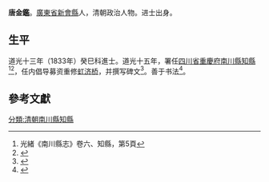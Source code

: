 '''唐金鑑'''{{BD|？年||？年||catIdx=T唐}}。[[廣東省|廣東省]][[新會縣|新會縣]]人，清朝政治人物。进士出身。

==生平 ==
道光十三年（1833年）癸巳科進士。道光十五年，署任[[四川省|四川省]][[重慶府|重慶府]][[南川縣|南川縣]][[知縣|知縣]]<ref>光緒《南川縣志》卷六、知縣，第5頁</ref><ref>{{Cite book|title=稀见重庆地方文献汇点 下|last=蓝勇主编|first=|publisher=重庆：重庆大学出版社|year=2014.06|isbn=978-7-5624-7940-6|location=|pages=596}}</ref>，任内倡导募资重修[[虹济桥|虹济桥]]，并撰写碑文<ref>{{Cite book|title=南川县交通志|last=南川县交通局|first=|publisher=|year=1990.07|isbn=|location=|pages=208}}</ref>。善于书法<ref>{{Cite book|title=中国美术家大辞典 下|last=赵禄祥主编|first=|publisher=北京：北京出版社|year=2007.07|isbn=978-7-200-06879-5|location=|pages=1677}}</ref>。

==參考文獻==
{{Reflist}}

{{道光十三年癸巳科殿試金榜}}
{{DEFAULTSORT:T唐}}
[[分類:清朝南川縣知縣|分類:清朝南川縣知縣]]